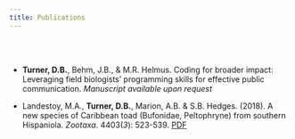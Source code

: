 ```yaml
---
title: Publications
---
```


<br />
<br />

- **Turner, D.B.**, Behm, J.B., & M.R. Helmus. Coding for broader impact: Leveraging field biologists’ programming skills for effective public communication. _Manuscript available upon request_
<br />

- Landestoy, M.A., **Turner, D.B.**, Marion, A.B. & S.B. Hedges. (2018). A new species of Caribbean toad (Bufonidae, Peltophryne) from southern Hispaniola. _Zootaxa_. 4403(_3_): 523-539.  [PDF](https://dbturner.github.io/papers/landestoyetal2018.pdf)

